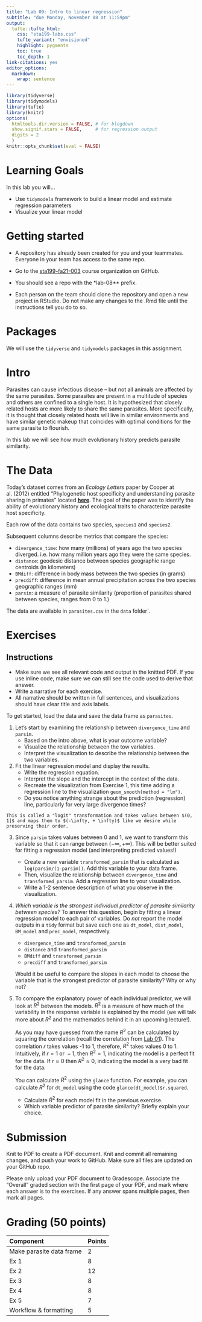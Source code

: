 ```yaml
---
title: "Lab 09: Intro to linear regression"
subtitle: "due Monday, November 08 at 11:59pm"
output: 
  tufte::tufte_html:
    css: "sta199-labs.css"
    tufte_variant: "envisioned"
    highlight: pygments
    toc: true
    toc_depth: 1
link-citations: yes
editor_options: 
  markdown: 
    wrap: sentence
---
```


```r
library(tidyverse)
library(tidymodels)
library(tufte)
library(knitr)
options(
  htmltools.dir.version = FALSE, # for blogdown
  show.signif.stars = FALSE,     # for regression output
  digits = 2
  )
knitr::opts_chunk$set(eval = FALSE)
```

# Learning Goals

In this lab you will...

- Use `tidymodels` framework to build a linear model and estimate regression parameters
- Visualize your linear model

# Getting started

- A repository has already been created for you and your teammates. Everyone in your team has access to the same repo.

- Go to the [sta199-fa21-003](https://github.com/sta199-fa21-003) course organization on GitHub.

- You should see a repo with the *lab-08** prefix.

- Each person on the team should clone the repository and open a new project in RStudio. Do not make any changes to the .Rmd file until the instructions tell you do to so.

# Packages 

We will use the `tidyverse` and `tidymodels` packages in this assignment.

# Intro

Parasites can cause infectious disease -- but not all animals are affected by the same parasites. Some parasites are present in a multitude of species and others are confined to a single host. It is hypothesized that closely related hosts are more likely to share the same parasites. More specifically, it is thought that closely related hosts will live in similar environments and have similar genetic makeup that coincides with optimal conditions for the same parasite to flourish.

In this lab we will see how much evolutionary history predicts parasite similarity.

# The Data

Today's dataset comes from an *Ecology Letters* paper by Cooper at al. (2012) entitled "Phylogenetic host specificity and understanding parasite sharing in primates" located [**here**](https://onlinelibrary.wiley.com/doi/10.1111/j.1461-0248.2012.01858.x). The goal of the paper was to identify the ability of evolutionary history and ecological traits to characterize parasite host specificity. 

Each row of the data contains two species, `species1` and `species2`.

Subsequent columns describe metrics that compare the species:

- `divergence_time`: how many (millions) of years ago the two species diverged. i.e. how many million years ago they were the same species.
- `distance`: geodesic distance between species geographic range centroids (in kilometers)
- `BMdiff`: difference in body mass between the two species (in grams)
- `precdiff`: difference in mean annual precipitation across the two species geographic ranges (mm)
- `parsim`: a measure of parasite similarity (proportion of parasites shared between species, ranges from 0 to 1.)

The data are available in `parasites.csv` in the `data` folder`. 

# Exercises

## Instructions 

::: {.commit}
-   Make sure we see all relevant code and output in the knitted PDF. If you use inline code, make sure we can still see the code used to derive that answer.
- Write a narrative for each exercise. 
- All narrative should be written in full sentences, and visualizations should have clear title and axis labels.
:::

To get started, load the data and save the data frame as `parasites`.

1. Let's start by examining the relationship between `divergence_time` and `parsim`. 
    - Based on the intro above, what is your outcome variable?
    - Visualize the relationship between the tow variables.
    - Interpret the visualization to describe the relationship between the two variables.

2. Fit the linear regression model and display the results. 
    - Write the regression equation. 
    - Interpret the slope and the intercept in the context of the data. 
    - Recreate the visualization from Exercise 1, this time adding a regression line to the visualization `geom_smooth(method = "lm")`. 
    - Do you notice anything strange about the prediction (regression) line, particularly for very large divergence times?

```marginfigure
This is called a "logit" transformation and takes values between $(0, 1]$ and maps them to $(-\infty, + \infty)$ like we desire while preserving their order.
```


3. Since `parsim` takes values between 0 and 1, we want to transform this variable so that it can range between $(-\infty, + \infty)$. This will be better suited for fitting a regression model (and interpreting predicted values!)

    - Create a new variable `transformed_parsim` that is calculated as `log(parsim/(1-parsim))`. Add this variable to your data frame.
    - Then, visualize the relationship between `divergence_time` and `transformed_parsim`. Add a regression line to your visualization.  
    - Write a 1-2 sentence description of what you observe in the visualization.

4. *Which variable is the strongest individual predictor of parasite similarity between species?* To answer this question, begin by fitting a linear regression model to each pair of variables. Do *not* report the model outputs in a `tidy` format but save each one as `dt_model`, `dist_model`, `BM_model` and `prec_model`, respectively.

    - `divergence_time` and `transformed_parsim`
    - `distance` and `transformed_parsim`
    - `BMdiff` and `transformed_parsim`
    - `precdiff` and `transformed_parsim`

    Would it be useful to compare the slopes in each model to choose the variable that is the strongest predictor of parasite similarity? Why or why not?

5. To compare the explanatory power of each individual predictor, we will look at $R^2$ between the models. $R^2$  is a measure of how much of the variability in the response variable is explained by the model (we will talk more about $R^2$ and the mathematics behind it in an upcoming lecture!).

    As you may have guessed from the name $R^2$ can be calculated by squaring the correlation (recall the correlation from [Lab 01](https://sta199-fa21-003.netlify.app/labs/lab-01-hello-r.html)). The correlation $r$ takes values -1 to 1, therefore, $R^2$ takes values 0 to 1. Intuitively, if $r = 1 \text{ or }-1$, then $R^2 = 1$, indicating the model is a perfect fit for the data. If $r \approx 0$ then $R^2 \approx 0$, indicating the model is a very bad fit for the data. 

    You can calculate $R^2$ using the `glance` function. For example, you can calculate $R^2$ for `dt_model` using the code `glance(dt_model)$r.squared`. 

    - Calculate $R^2$ for each model fit in the previous exercise. 
    - Which variable predictor of parasite similarity? Briefly explain your choice. 

# Submission

Knit to PDF to create a PDF document. Knit and commit all remaining changes, 
and push your work to GitHub. Make sure all files are updated on your GitHub 
repo.

Please only upload your PDF document to Gradescope. Associate the "Overall"
graded section with the first page of your PDF, and mark where each answer is 
to the exercises. If any answer spans multiple pages, then mark all pages.

# Grading (50 points)

| Component             | Points |
|:----------------------|:-------|
| Make parasite data frame                |   2 |
| Ex 1                  |   8  |
| Ex 2                  |   12  |
| Ex 3                  | 8   |
| Ex 4                  |   8   |
| Ex 5                  |   7  |
| Workflow & formatting | 5      |

